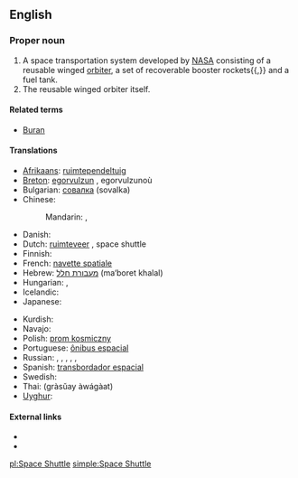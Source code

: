 ==English==

===Proper noun===
{{en-proper noun|sg=[[space|Space]] [[shuttle|Shuttle]]|s}}

# A space transportation system developed by [[NASA]] consisting of a reusable winged [[orbiter]], a set of recoverable booster rockets{{,}} and a fuel tank.
# The reusable winged orbiter itself.

====Related terms====
* [[Buran]]

====Translations====
{{trans-top|Translations}}
* [[Afrikaans]]: [[ruimtependeltuig]]
* [[Breton]]: [[egorvulzun]] {{f}}, egorvulzunoù {{p}}
* Bulgarian: [[совалка]] (sovalka) {{f}}
* Chinese:
*: Mandarin: {{t|zh|航天飛機|sc=Hani}}, {{t|zh|航天飞机|tr=hángtiān fēijī|sc=Hani}}
* Danish: {{t-|da|rumfærge}}
* Dutch: [[ruimteveer]] {{n}}, space shuttle {{m}}
* Finnish: {{t-|fi|avaruussukkula}}
* French: [[navette spatiale]] {{f}}
* Hebrew: [[מעבורת חלל]] (ma‘boret khalal)
* Hungarian: {{t-|hu|űrsikló}}, {{t+|hu|űrrepülőgép}}
* Icelandic: {{t+|is|geimflaug|f}}
* Japanese: {{t-|ja|スペースシャトル|tr=supēsushatoru|sc=Jpan}}
{{trans-mid}}
* Kurdish: {{t+|ku|mekok}}
* Navajo: {{tø|nv|yágháhoníkáángóó ałánátʼahí}}
* Polish: [[prom kosmiczny]] {{m}}
* Portuguese: [[ônibus espacial]] {{m}}
* Russian: {{t-|ru|многоразовый транспортный космический корабль|m|tr=mnogorázovyj tránsportnyj kosmíčeskij korábl’|sc=Cyrl}}, {{t-|ru|МТКК|m|sc=Cyrl}}, {{t-|ru|космический челнок|m|tr=kosmíčeskij čelnók|sc=Cyrl}}, {{t-|ru|спейс-шаттл|m|tr=spejs-šattl|sc=Cyrl}}, {{t+|ru|шаттл|m|tr=šattl|sc=Cyrl}}, {{t+|ru|челнок|m|tr=čelnók|sc=Cyrl}}
* Spanish: [[transbordador espacial]] {{m}}
* Swedish: {{t-|sv|rymdfärja|c}}
* Thai: {{Thai|[[กระสวยอวกาศ]]}} (gràsŭay àwágàat)
* [[Uyghur]]: {{ug-Arab|[[ئالەم ئايرۇپىلانى]]}}
{{trans-bottom}}

====External links====
* {{pedialite|Space Shuttle}}
* {{pedialite|Space Shuttle program}}

[[pl:Space Shuttle]]
[[simple:Space Shuttle]]